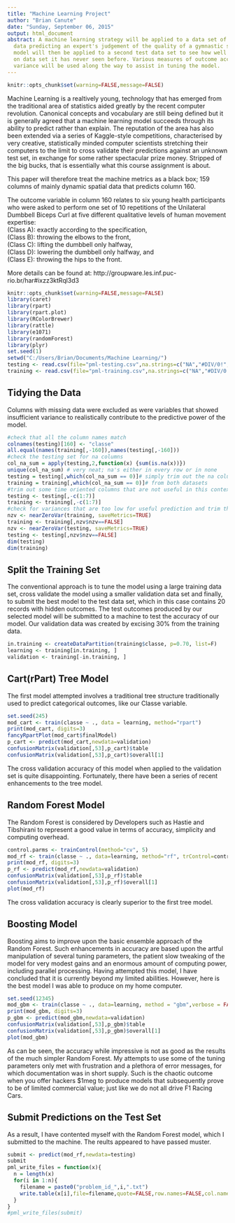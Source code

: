 ```yaml
---
title: "Machine Learning Project"
author: "Brian Canute"
date: "Sunday, September 06, 2015"
output: html_document
abstract: A machine learning strategy will be applied to a data set of human movement
  data predicting an expert's judgement of the quality of a gymnastic skill. The predictive
  model will then be applied to a second test data set to see how well it performs
  on data set it has never seen before. Various measures of outcome accuracy and parameter
  variance will be used along the way to assist in tuning the model.
---
```


```r
knitr::opts_chunk$set(warning=FALSE,message=FALSE)
```

Machine Learning is a realtively young, technology that has emerged from the traditional area of statistics aided greatly by the recent computer revolution.  Canonical concepts and vocabulary are still being defined but it is generally agreed that a machine learning model succeeds through its ability to predict rather than explain. The reputation of the area has also been extended via a series of Kaggle-style competitions, characterised by very creative, statistically minded computer scientists stretching their computers to the limit to cross validate their predictions against an unknown test set, in exchange for some rather spectacular prize money.  Stripped of the big bucks, that is essentially what this course assignment is about.

This paper will therefore treat the machine metrics as a black box; 159 columns of mainly dynamic spatial data that predicts column 160.

The outcome variable in column 160 relates to six young health participants who were asked to perform one set of 10 repetitions of the Unilateral Dumbbell Biceps Curl at five different qualitative levels of human movement expertise:    
(Class A): exactly according to the specification,    
(Class B): throwing the elbows to the front,     
(Class C): lifting the dumbbell only halfway,     
(Class D): lowering the dumbbell only halfway, and    
(Class E): throwing the hips to the front.

More details can be found at: http://groupware.les.inf.puc-rio.br/har#ixzz3ktRql3d3

```r
knitr::opts_chunk$set(warning=FALSE,message=FALSE)
library(caret)
library(rpart)
library(rpart.plot)
library(RColorBrewer)
library(rattle)
library(e1071)
library(randomForest)
library(plyr)
set.seed(1)
setwd("C:/Users/Brian/Documents/Machine Learning/")
testing <- read.csv(file="pml-testing.csv",na.strings=c("NA","#DIV/0!",""))
training <- read.csv(file="pml-training.csv",na.strings=c("NA","#DIV/0!",""))
```

## Tidying the Data

Columns with missing data were excluded as were variables that showed insufficient variance to realistically contribute to the predictive power of the model.

```r
#check that all the column names match
colnames(testing)[160] <- "classe"
all.equal(names(training[,-160]),names(testing[,-160]))
#check the testing set for na columns
col_na_sum = apply(testing,2,function(x) {sum(is.na(x))})
unique(col_na_sum) # very neat; na's either in every row or in none
testing = testing[,which(col_na_sum == 0)]# simply trim out the na columns
training = training[,which(col_na_sum == 0)]# from both datasets
#trim out some time oriented columns that are not useful in this context
testing <- testing[,-c(1:7)]
training <- training[,-c(1:7)]
#check for variances that are too low for useful prediction and trim them out.
nzv <- nearZeroVar(training, saveMetrics=TRUE)
training <- training[,nzv$nzv==FALSE]
nzv <- nearZeroVar(testing, saveMetrics=TRUE)
testing <- testing[,nzv$nzv==FALSE]
dim(testing)
dim(training)
```

## Split the Training Set

The conventional approach is to tune the model using a large training data set, cross validate the model using a smaller validation data set and finally, to submit the best model to the test data set, which in this case contains 20 records with hidden outcomes.  The test outcomes produced by our selected model will be submitted to a machine to test the accuracy of our model. Our validation data was created by excising 30% from the training data.

```r
in.training <- createDataPartition(training$classe, p=0.70, list=F)
learning <- training[in.training, ]
validation <- training[-in.training, ]
```

## Cart(rPart) Tree Model

The first model attempted involves a traditional tree structure traditionally used to predict categorical outcomes, like our Classe variable.

```r
set.seed(245)
mod_cart <- train(classe ~ ., data = learning, method="rpart")
print(mod_cart, digits=3)
fancyRpartPlot(mod_cart$finalModel)
p_cart <- predict(mod_cart,newdata=validation)
confusionMatrix(validation[,53],p_cart)$table
confusionMatrix(validation[,53],p_cart)$overall[1]
```
The cross validation accuracy of this model when applied to the validation set is quite disappointing.  Fortunately, there have been a series of recent enhancements to the tree model.


## Random Forest Model

The Random Forest is considered by Developers such as Hastie and Tibshirani to represent a good value in terms of accuracy, simplicity and computing overhead.

```r
control.parms <- trainControl(method="cv", 5)
mod_rf <- train(classe ~ ., data=learning, method="rf", trControl=control.parms, ntree=251)
print(mod_rf, digits=3)
p_rf <- predict(mod_rf,newdata=validation)
confusionMatrix(validation[,53],p_rf)$table
confusionMatrix(validation[,53],p_rf)$overall[1]
plot(mod_rf)
```
The cross validation accuracy is clearly superior to the first tree model.


## Boosting Model

Boosting aims to improve upon the basic ensemble approach of the Random Forest. Such enhancements in accuracy are based upon the artful manipulation of several tuning parameters, the patient slow tweaking of the model for very modest gains and an enormous amount of computing power, including parallel processing. Having attempted this model, I have concluded that it is currently beyond my limited abilities.  However, here is the best model I was able to produce on my home computer.

```r
set.seed(12345)
mod_gbm <- train(classe ~ ., data=learning, method = "gbm",verbose = FALSE)
print(mod_gbm, digits=3)
p_gbm <- predict(mod_gbm,newdata=validation)
confusionMatrix(validation[,53],p_gbm)$table
confusionMatrix(validation[,53],p_gbm)$overall[1]
plot(mod_gbm)
```

As can be seen, the accuracy while impressive is not as good as the results of the much simpler Random Forest.  My attempts to use some of the tuning parameters only met with frustration and a plethora of error messages, for which documentation was in short supply. Such is the chaotic outcome when you offer hackers $1meg to produce models that subsequently prove to be of limited commercial value; just like we do not all drive F1 Racing Cars.

## Submit Predictions on the Test Set

As a result, I have contented myself with the Random Forest model, which I submitted to the machine. The reults appeared to have passed muster.

```r
submit <- predict(mod_rf,newdata=testing)
submit
pml_write_files = function(x){
  n = length(x)
  for(i in 1:n){
    filename = paste0("problem_id_",i,".txt")
    write.table(x[i],file=filename,quote=FALSE,row.names=FALSE,col.names=FALSE)
  }
}
#pml_write_files(submit)
```
